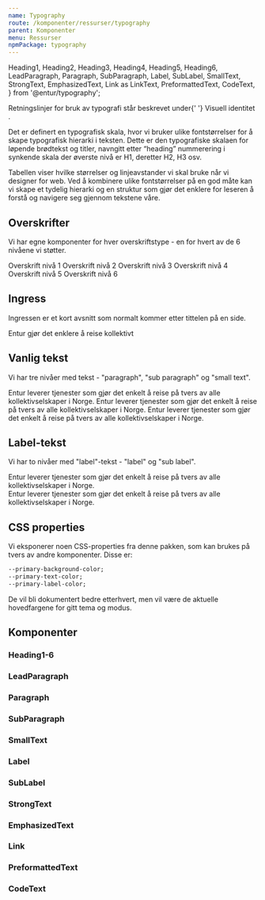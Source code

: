 ```yaml
---
name: Typography
route: /komponenter/ressurser/typography
parent: Komponenter
menu: Ressurser
npmPackage: typography
---
```


  Heading1,
  Heading2,
  Heading3,
  Heading4,
  Heading5,
  Heading6,
  LeadParagraph,
  Paragraph,
  SubParagraph,
  Label,
  SubLabel,
  SmallText,
  StrongText,
  EmphasizedText,
  Link as LinkText,
  PreformattedText,
  CodeText,
} from '@entur/typography';

<PageHeader>
  Retningslinjer for bruk av typografi står beskrevet under{' '}
  <LinkText as={Link} to="/visuell-identitet">
    Visuell identitet
  </LinkText>
  .
</PageHeader>

Det er definert en typografisk skala, hvor vi bruker ulike fontstørrelser for å skape typografisk hierarki i teksten. Dette er den typografiske skalaen for løpende brødtekst og titler, navngitt etter “heading” nummerering i synkende skala der øverste nivå er H1, deretter H2, H3 osv.

Tabellen viser hvilke størrelser og linjeavstander vi skal bruke når vi designer for web. Ved å kombinere ulike fontstørrelser på en god måte kan vi skape et tydelig hierarki og en struktur som gjør det enklere for leseren å forstå og navigere seg gjennom tekstene våre.

<Props of={Heading1} title="Props, alle typografikomponenter" />

## Overskrifter

Vi har egne komponenter for hver overskriftstype - en for hvert av de 6 nivåene vi støtter.

<Playground>
  <Heading1>Overskrift nivå 1</Heading1>
  <Heading2>Overskrift nivå 2</Heading2>
  <Heading3>Overskrift nivå 3</Heading3>
  <Heading4>Overskrift nivå 4</Heading4>
  <Heading5>Overskrift nivå 5</Heading5>
  <Heading6>Overskrift nivå 6</Heading6>
</Playground>

## Ingress

Ingressen er et kort avsnitt som normalt kommer etter tittelen på en side.

<Playground>
  <LeadParagraph>Entur gjør det enklere å reise kollektivt</LeadParagraph>
</Playground>

## Vanlig tekst

Vi har tre nivåer med tekst - "paragraph", "sub paragraph" og "small text".

<Playground>
  <Paragraph>
    Entur leverer tjenester som gjør det enkelt å reise på tvers av alle
    kollektivselskaper i Norge.
  </Paragraph>
  <SubParagraph>
    Entur leverer tjenester som gjør det enkelt å reise på tvers av alle
    kollektivselskaper i Norge.
  </SubParagraph>
  <SmallText>
    Entur leverer tjenester som gjør det enkelt å reise på tvers av alle
    kollektivselskaper i Norge.
  </SmallText>
</Playground>

## Label-tekst

Vi har to nivåer med "label"-tekst - "label" og "sub label".

<Playground>
  <Label>
    Entur leverer tjenester som gjør det enkelt å reise på tvers av alle
    kollektivselskaper i Norge.
  </Label>
  <br />
  <SubLabel>
    Entur leverer tjenester som gjør det enkelt å reise på tvers av alle
    kollektivselskaper i Norge.
  </SubLabel>
</Playground>

## CSS properties

Vi eksponerer noen CSS-properties fra denne pakken, som kan brukes på tvers av andre komponenter. Disse er:

```css
--primary-background-color;
--primary-text-color;
--primary-label-color;
```

De vil bli dokumentert bedre etterhvert, men vil være de aktuelle hovedfargene for gitt tema og modus.

## Komponenter

### Heading1-6

<ImportStatement imports="Heading1, Heading2, Heading3, Heading4, Heading5, Heading6" />
<Props of={Heading1} />

### LeadParagraph

<ImportStatement imports="LeadParagraph" />
<Props of={LeadParagraph} />

### Paragraph

<ImportStatement imports="Paragraph" />
<Props of={Paragraph} />

### SubParagraph

<ImportStatement imports="SubParagraph" />
<Props of={SubParagraph} />

### SmallText

<ImportStatement imports="SmallText" />
<Props of={SmallText} />

### Label

<ImportStatement imports="Label" />
<Props of={Label} />

### SubLabel

<ImportStatement imports="SubLabel" />
<Props of={SubLabel} />

### StrongText

<ImportStatement imports="StrongText" />
<Props of={StrongText} />

### EmphasizedText

<ImportStatement imports="EmphasizedText" />
<Props of={EmphasizedText} />

### Link

<ImportStatement imports="Link" />
<Props of={LinkText} />

### PreformattedText

<ImportStatement imports="PreformattedText" />
<Props of={PreformattedText} />

### CodeText

<ImportStatement imports="CodeText" />
<Props of={CodeText} />
